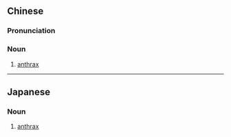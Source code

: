 ==Chinese==
{{zh-forms|type=21}}

===Pronunciation===
{{zh-pron
|m=tànjūzhèng
|c=taan3 zeoi1 zing3
|cat=n
}}

===Noun===
{{zh-noun}}

# {{lb|zh|pulmonology}} [[anthrax]]

{{zh-cat|Diseases}}

----

==Japanese==
{{ja-kanjitab|たん|そ|しょう|yomi=o}}

===Noun===
{{ja-noun|たんそしょう}}

# {{lb|ja|pathology|sort=たんそしょう}} [[anthrax]]